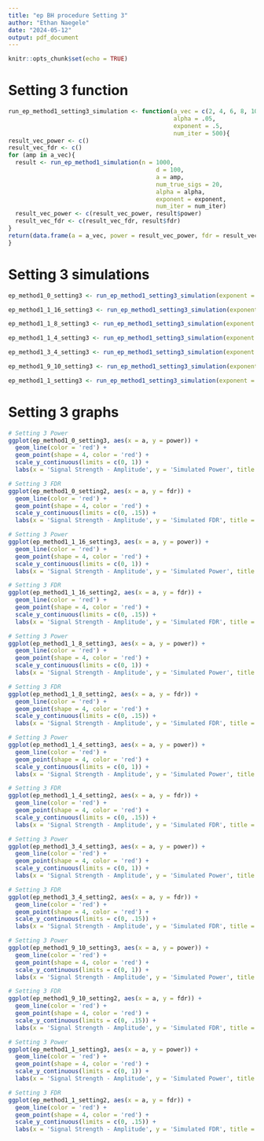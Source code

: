```yaml
---
title: "ep BH procedure Setting 3"
author: "Ethan Naegele"
date: "2024-05-12"
output: pdf_document
---
```


```r
knitr::opts_chunk$set(echo = TRUE)
```


# Setting 3 function


```r
run_ep_method1_setting3_simulation <- function(a_vec = c(2, 4, 6, 8, 10), 
                                               alpha = .05,
                                               exponent = .5,
                                               num_iter = 500){
result_vec_power <- c()
result_vec_fdr <- c()
for (amp in a_vec){
  result <- run_ep_method1_simulation(n = 1000,
                                          d = 100,
                                          a = amp, 
                                          num_true_sigs = 20,
                                          alpha = alpha,
                                          exponent = exponent,
                                          num_iter = num_iter)
  result_vec_power <- c(result_vec_power, result$power)
  result_vec_fdr <- c(result_vec_fdr, result$fdr)
}
return(data.frame(a = a_vec, power = result_vec_power, fdr = result_vec_fdr))
}
```

# Setting 3 simulations

```r
ep_method1_0_setting3 <- run_ep_method1_setting3_simulation(exponent = 0)
```

```r
ep_method1_1_16_setting3 <- run_ep_method1_setting3_simulation(exponent = 1/16)
```

```r
ep_method1_1_8_setting3 <- run_ep_method1_setting3_simulation(exponent = 1/8)
```


```r
ep_method1_1_4_setting3 <- run_ep_method1_setting3_simulation(exponent = 1/4)
```


```r
ep_method1_3_4_setting3 <- run_ep_method1_setting3_simulation(exponent = 3/4)
```

```r
ep_method1_9_10_setting3 <- run_ep_method1_setting3_simulation(exponent = 9/10)
```

```r
ep_method1_1_setting3 <- run_ep_method1_setting3_simulation(exponent = 1)
```

# Setting 3 graphs


```r
# Setting 3 Power
ggplot(ep_method1_0_setting3, aes(x = a, y = power)) + 
  geom_line(color = 'red') +
  geom_point(shape = 4, color = 'red') + 
  scale_y_continuous(limits = c(0, 1)) +
  labs(x = 'Signal Strength - Amplitude', y = 'Simulated Power', title = 'ep Method 1 Setting 3 Results - exponent = 0 (n = 1000, d = 100, k = 20)')
```



```r
# Setting 3 FDR
ggplot(ep_method1_0_setting2, aes(x = a, y = fdr)) + 
  geom_line(color = 'red') +
  geom_point(shape = 4, color = 'red') + 
  scale_y_continuous(limits = c(0, .15)) +
  labs(x = 'Signal Strength - Amplitude', y = 'Simulated FDR', title = 'ep Method 1 Setting 3 Results - exponent = 0 (n = 1000, d = 100, k = 20)')
```


```r
# Setting 3 Power
ggplot(ep_method1_1_16_setting3, aes(x = a, y = power)) + 
  geom_line(color = 'red') +
  geom_point(shape = 4, color = 'red') + 
  scale_y_continuous(limits = c(0, 1)) +
  labs(x = 'Signal Strength - Amplitude', y = 'Simulated Power', title = 'ep Method 1 Setting 3 Results - exponent = 1/16 (n = 1000, d = 100, k = 20)')
```


```r
# Setting 3 FDR
ggplot(ep_method1_1_16_setting2, aes(x = a, y = fdr)) + 
  geom_line(color = 'red') +
  geom_point(shape = 4, color = 'red') + 
  scale_y_continuous(limits = c(0, .15)) +
  labs(x = 'Signal Strength - Amplitude', y = 'Simulated FDR', title = 'ep Method 1 Setting 3 Results - exponent = 1/16 (n = 1000, d = 100, k = 20)')
```


```r
# Setting 3 Power
ggplot(ep_method1_1_8_setting3, aes(x = a, y = power)) + 
  geom_line(color = 'red') +
  geom_point(shape = 4, color = 'red') + 
  scale_y_continuous(limits = c(0, 1)) +
  labs(x = 'Signal Strength - Amplitude', y = 'Simulated Power', title = 'ep Method 1 Setting 3 Results - exponent = 1/8 (n = 1000, d = 100, k = 20)')
```

```r
# Setting 3 FDR
ggplot(ep_method1_1_8_setting2, aes(x = a, y = fdr)) + 
  geom_line(color = 'red') +
  geom_point(shape = 4, color = 'red') + 
  scale_y_continuous(limits = c(0, .15)) +
  labs(x = 'Signal Strength - Amplitude', y = 'Simulated FDR', title = 'ep Method 1 Setting 3 Results - exponent = 1/8 (n = 1000, d = 100, k = 20)')
```


```r
# Setting 3 Power
ggplot(ep_method1_1_4_setting3, aes(x = a, y = power)) + 
  geom_line(color = 'red') +
  geom_point(shape = 4, color = 'red') + 
  scale_y_continuous(limits = c(0, 1)) +
  labs(x = 'Signal Strength - Amplitude', y = 'Simulated Power', title = 'ep Method 1 Setting 3 Results - exponent = 1/4 (n = 1000, d = 100, k = 20)')
```

```r
# Setting 3 FDR
ggplot(ep_method1_1_4_setting2, aes(x = a, y = fdr)) + 
  geom_line(color = 'red') +
  geom_point(shape = 4, color = 'red') + 
  scale_y_continuous(limits = c(0, .15)) +
  labs(x = 'Signal Strength - Amplitude', y = 'Simulated FDR', title = 'ep Method 1 Setting 3 Results - exponent = 1/4 (n = 1000, d = 100, k = 20)')
```



```r
# Setting 3 Power
ggplot(ep_method1_3_4_setting3, aes(x = a, y = power)) + 
  geom_line(color = 'red') +
  geom_point(shape = 4, color = 'red') + 
  scale_y_continuous(limits = c(0, 1)) +
  labs(x = 'Signal Strength - Amplitude', y = 'Simulated Power', title = 'ep Method 1 Setting 3 Results - exponent = 3/4 (n = 1000, d = 100, k = 20)')
```


```r
# Setting 3 FDR
ggplot(ep_method1_3_4_setting2, aes(x = a, y = fdr)) + 
  geom_line(color = 'red') +
  geom_point(shape = 4, color = 'red') + 
  scale_y_continuous(limits = c(0, .15)) +
  labs(x = 'Signal Strength - Amplitude', y = 'Simulated FDR', title = 'ep Method 1 Setting 3 Results - exponent = 3/4 (n = 1000, d = 100, k = 20)')
```

```r
# Setting 3 Power
ggplot(ep_method1_9_10_setting3, aes(x = a, y = power)) + 
  geom_line(color = 'red') +
  geom_point(shape = 4, color = 'red') + 
  scale_y_continuous(limits = c(0, 1)) +
  labs(x = 'Signal Strength - Amplitude', y = 'Simulated Power', title = 'ep Method 1 Setting 3 Results - exponent = 9/10 (n = 1000, d = 100, k = 20)')
```


```r
# Setting 3 FDR
ggplot(ep_method1_9_10_setting2, aes(x = a, y = fdr)) + 
  geom_line(color = 'red') +
  geom_point(shape = 4, color = 'red') + 
  scale_y_continuous(limits = c(0, .15)) +
  labs(x = 'Signal Strength - Amplitude', y = 'Simulated FDR', title = 'ep Method 1 Setting 3 Results - exponent = 9/10 (n = 1000, d = 100, k = 20)')
```


```r
# Setting 3 Power
ggplot(ep_method1_1_setting3, aes(x = a, y = power)) + 
  geom_line(color = 'red') +
  geom_point(shape = 4, color = 'red') + 
  scale_y_continuous(limits = c(0, 1)) +
  labs(x = 'Signal Strength - Amplitude', y = 'Simulated Power', title = 'ep Method 1 Setting 3 Results - exponent = 1 (n = 1000, d = 100, k = 20)')
```


```r
# Setting 3 FDR
ggplot(ep_method1_1_setting2, aes(x = a, y = fdr)) + 
  geom_line(color = 'red') +
  geom_point(shape = 4, color = 'red') + 
  scale_y_continuous(limits = c(0, .15)) +
  labs(x = 'Signal Strength - Amplitude', y = 'Simulated FDR', title = 'ep Method 1 Setting 3 Results - exponent = 1 (n = 1000, d = 100, k = 20)')
```


